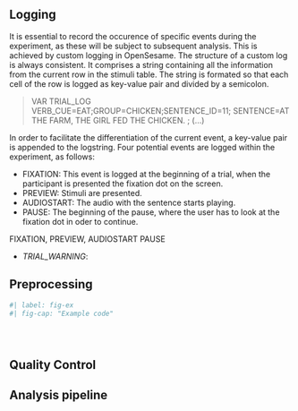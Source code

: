 ## Logging {#sec-logging}

It is essential to record the occurence of specific events during the experiment, as these will be subject to subsequent analysis. This is achieved by custom logging in OpenSesame. The structure of a custom log is always consistent. It comprises a string containing all the information from the current row in the stimuli table. The string is formated so that each cell of the row is logged as key-value pair and divided by a semicolon. 

> VAR TRIAL_LOG VERB_CUE=EAT;GROUP=CHICKEN;SENTENCE_ID=11; SENTENCE=AT THE FARM, THE GIRL FED THE CHICKEN. ; (...)

In order to facilitate the differentiation of the current event, a key-value pair is appended to the logstring. Four potential events are logged within the experiment, as follows: 

* FIXATION: This event is logged at the beginning of a trial, when the participant is presented the fixation dot on the screen.
* PREVIEW: Stimuli are presented. 
* AUDIOSTART: The audio with the sentence starts playing. 
* PAUSE: The beginning of the pause, where the user has to look at the fixation dot in oder to continue.

 






FIXATION, PREVIEW, AUDIOSTART PAUSE

- *TRIAL_WARNING*: 





## Preprocessing





```python
#| label: fig-ex
#| fig-cap: "Example code"





```


## Quality Control


## Analysis pipeline

